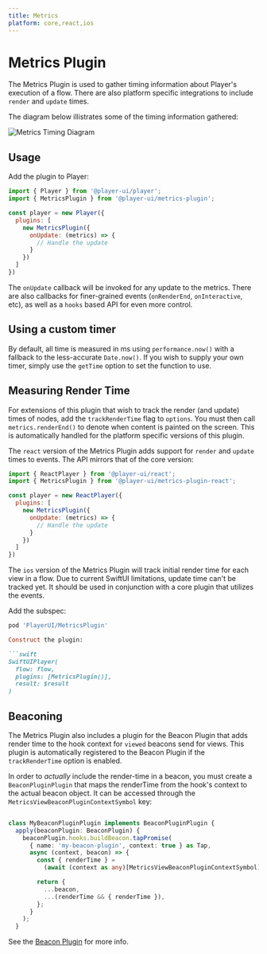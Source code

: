 ```yaml
---
title: Metrics
platform: core,react,ios
---
```


# Metrics Plugin

The Metrics Plugin is used to gather timing information about Player's execution of a flow. There are also platform specific integrations to include `render` and `update` times.

The diagram below illistrates some of the timing information gathered:

![Metrics Timing Diagram](/metrics-timing.png?darkModeInvert)

## Usage

<PlatformTabs>
  <core>

Add the plugin to Player:

```js
import { Player } from '@player-ui/player';
import { MetricsPlugin } from '@player-ui/metrics-plugin';

const player = new Player({
  plugins: [
    new MetricsPlugin({
      onUpdate: (metrics) => {
        // Handle the update
      }
    })
  ]
})
```

The `onUpdate` callback will be invoked for any update to the metrics. There are also callbacks for finer-grained events (`onRenderEnd`, `onInteractive`, etc), as well as a `hooks` based API for even more control.

## Using a custom timer

By default, all time is measured in ms using `performance.now()` with a fallback to the less-accurate `Date.now()`. 
If you wish to supply your own timer, simply use the `getTime` option to set the function to use.


## Measuring Render Time

For extensions of this plugin that wish to track the render (and update) times of nodes, add the `trackRenderTime` flag to `options`. You must then call `metrics.renderEnd()` to denote when content is painted on the screen. This is automatically handled for the platform specific versions of this plugin.

  </core>
  <react>

The `react` version of the Metrics Plugin adds support for `render` and `update` times to events. The API mirrors that of the core version:

```js
import { ReactPlayer } from '@player-ui/react';
import { MetricsPlugin } from '@player-ui/metrics-plugin-react';

const player = new ReactPlayer({
  plugins: [
    new MetricsPlugin({
      onUpdate: (metrics) => {
        // Handle the update
      }
    })
  ]
})
```

  </react>
  <ios>

The `ios` version of the Metrics Plugin will track initial render time for each view in a flow. Due to current SwiftUI limitations, update time can't be tracked yet. It should be used in conjunction with a core plugin that utilizes the events.

Add the subspec:
```ruby
pod 'PlayerUI/MetricsPlugin'

Construct the plugin:

```swift
SwiftUIPlayer(
  flow: flow,
  plugins: [MetricsPlugin()],
  result: $result
)
```

  </ios>
</PlatformTabs>


## Beaconing

<PlatformTabs>
  <core>

The Metrics Plugin also includes a plugin for the Beacon Plugin that adds render time to the hook context for `viewed` beacons send for views. This plugin is automatically registered to the Beacon Plugin if the `trackRenderTime` option is enabled.

In order to _actually_ include the render-time in a beacon, you must create a `BeaconPluginPlugin` that maps the renderTime from the hook's context to the actual beacon object. It can be accessed through the `MetricsViewBeaconPluginContextSymbol` key:

```ts

class MyBeaconPluginPlugin implements BeaconPluginPlugin {
  apply(beaconPlugin: BeaconPlugin) {
    beaconPlugin.hooks.buildBeacon.tapPromise(
      { name: 'my-beacon-plugin', context: true } as Tap,
      async (context, beacon) => {
        const { renderTime } =
          (await (context as any)[MetricsViewBeaconPluginContextSymbol]) || {};

        return {
          ...beacon,
          ...(renderTime && { renderTime }),
        };
      }
    );
  }
```

See the [Beacon Plugin](./beacon) for more info.

  </core>
</PlatformTabs>